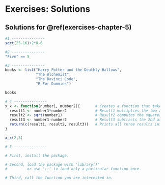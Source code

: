 # Exercises: Solutions {#exercises-solutions}

## Solutions for \@ref(exercises-chapter-5) {#exercises-solutions-5}

```r
#1 ---------------
sqrt(25-16)+2*8-6

#2 ---------------
"Five" == 5

#3 ---------------
books <- list("Harry Potter and the Deathly Hallows",
              "The Alchemist",
              "The Davinci Code",
              "R For Dummies")

books

# 4 ---------------
x_x <- function(number1, number2){       # Creates a function that takes 2 arguments
  result1 <- number1*number2             # Result1 multiplies the two arguments
  result2 <- sqrt(number1)               # Result2 computes the squareroot of the 1st argument
  result3 <- number1-number2             # Result3 subtracts the 2nd argument from the 1st
  return(c(result1, result2, result3))   # Prints all three results into the console
} 

x_x(2,3)

# 5 ---------------

# First, install the package.

# Second, load the package with 'library()'
#         or use '::' to load only a particular function once.

# Third, call the function you are interested in.

```
